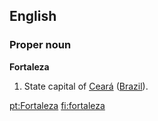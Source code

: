 ==English==

===Proper noun===
'''Fortaleza'''

#State capital of [[Ceará]] ([[Brazil]]).

[[pt:Fortaleza]]
[[fi:fortaleza]]